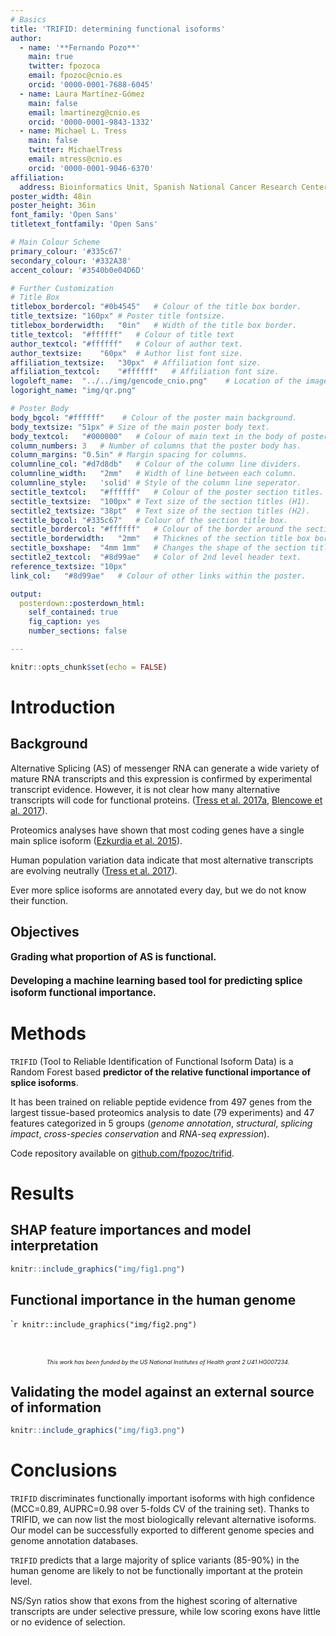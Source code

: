 ```yaml
---
# Basics
title: 'TRIFID: determining functional isoforms'
author:
  - name: '**Fernando Pozo**'
    main: true
    twitter: fpozoca
    email: fpozoc@cnio.es
    orcid: '0000-0001-7688-6045'
  - name: Laura Martínez-Gómez
    main: false
    email: lmartinezg@cnio.es
    orcid: '0000-0001-9843-1332'
  - name: Michael L. Tress
    main: false
    twitter: MichaelTress
    email: mtress@cnio.es
    orcid: '0000-0001-9046-6370'
affiliation:
  address: Bioinformatics Unit, Spanish National Cancer Research Center (CNIO)
poster_width: 48in
poster_height: 36in
font_family: 'Open Sans'
titletext_fontfamily: 'Open Sans'

# Main Colour Scheme
primary_colour: '#335c67' 
secondary_colour: '#332A38' 
accent_colour: '#3540b0e04D6D' 

# Further Customization
# Title Box
titlebox_bordercol:	"#0b4545"	# Colour of the title box border.
title_textsize: "160px" # Poster title fontsize.
titlebox_borderwidth:	"0in"	# Width of the title box border.
title_textcol:	"#ffffff"	# Colour of title text
author_textcol:	"#ffffff"	# Colour of author text.
author_textsize:	"60px"	# Author list font size.
affiliation_textsize:	"30px"	# Affiliation font size.
affiliation_textcol:	"#ffffff"	# Affiliation font size.
logoleft_name:	"../../img/gencode_cnio.png"	# Location of the image to use.
logoright_name:	"img/qr.png"

# Poster Body
body_bgcol: "#ffffff"	 # Colour of the poster main background.
body_textsize: "51px" # Size of the main poster body text.
body_textcol:	"#000000"	# Colour of main text in the body of poster.
column_numbers:	3	# Number of columns that the poster body has.
column_margins:	"0.5in"	# Margin spacing for columns.
columnline_col:	"#d7d8db"	# Colour of the column line dividers.
columnline_width:	"2mm"	# Width of line between each column.
columnline_style:	'solid'	# Style of the column line seperator.
sectitle_textcol:	"#ffffff"	# Colour of the poster section titles.
sectitle_textsize:	"100px"	# Text size of the section titles (H1).
sectitle2_textsize:	"38pt"	# Text size of the section titles (H2).
sectitle_bgcol:	"#335c67"	# Colour of the section title box.
sectitle_bordercol:	"#ffffff"	# Colour of the border around the section title box.
sectitle_borderwidth:	"2mm"	# Thicknes of the section title box border.
sectitle_boxshape:	"4mm 1mm"	# Changes the shape of the section title box.
sectitle2_textcol:	"#8d99ae"	# Color of 2nd level header text.
reference_textsize: "10px"
link_col:	"#8d99ae"	# Colour of other links within the poster.

output: 
  posterdown::posterdown_html:
    self_contained: true
    fig_caption: yes
    number_sections: false

---
```

<style>
p.caption {
  font-size: 0.80em;
}
</style>

```r
knitr::opts_chunk$set(echo = FALSE)
```

# Introduction
## Background

Alternative Splicing (AS) of messenger RNA can generate a wide variety of mature RNA transcripts and this expression is confirmed by experimental transcript evidence. However, it is not clear how many alternative transcripts will code for functional proteins. ([Tress et al. 2017a](https://www.cell.com/trends/biochemical-sciences/pdf/S0968-0004(17)30071-3.pdf), [Blencowe et al. 2017](https://www.cell.com/trends/biochemical-sciences/pdf/S0968-0004(17)30070-1.pdf)).
 
Proteomics analyses have shown that most coding genes have a single main splice isoform ([Ezkurdia et al. 2015](https://pubs.acs.org/doi/10.1021/pr501286b)).

Human population variation data indicate that most alternative transcripts are evolving neutrally ([Tress et al. 2017](https://www.sciencedirect.com/science/article/pii/S0968000416301189?via%3Dihub)).

Ever more splice isoforms are annotated every day, but we do not know their function.

## Objectives

<div style="text-align: left; font-size: 110%; font-weight: bold;", markdown = "1">
Grading what proportion of AS is functional.
<br><br>
Developing a machine learning based tool for predicting splice isoform functional importance.
</div>


# Methods

`TRIFID` (Tool to Reliable Identification of Functional Isoform Data) is a Random Forest based **predictor of the relative functional importance of splice isoforms**.

It has been trained on reliable peptide evidence from 497 genes from the largest tissue-based proteomics analysis to date (79 experiments) and 47 features categorized in 5 groups (*genome annotation*, *structural*, *splicing impact*, *cross-species conservation* and *RNA-seq expression*).

Code repository available on [github.com/fpozoc/trifid](https://github.com/fpozoc/trifid).

<div>
</div>

# Results
## SHAP feature importances and model interpretation
```r
knitr::include_graphics("img/fig1.png")
```

## Functional importance in the human genome

````r
knitr::include_graphics("img/fig2.png")
```

<div style="text-align: center; font-size: 65%; font-style: italic;", markdown = "1">
<br>
<br>
<br>
This work has been funded by the US National Institutes of Health grant 2 U41 HG007234.
<br>
</div>

## Validating the model against an external source of information

```r
knitr::include_graphics("img/fig3.png")
```

# Conclusions

`TRIFID` discriminates functionally important isoforms with high confidence (MCC=0.89, AUPRC=0.98 over 5-folds CV of the training set). Thanks to TRIFID, we can now list the most biologically relevant alternative isoforms. Our model can be successfully exported to different genome species and genome annotation databases.

`TRIFID` predicts that a large majority of splice variants (85-90%) in the human genome are likely to not be functionally important at the protein level.

NS/Syn ratios show that exons from the highest scoring of alternative transcripts are under selective pressure, while low scoring exons have little or no evidence of selection.

<!-- # Acknowledgements

. -->